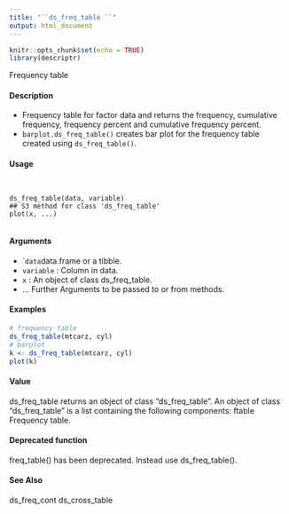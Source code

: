 ```yaml
---
title: "``ds_freq_table ``"
output: html_document
---
```


```r
knitr::opts_chunk$set(echo = TRUE)
library(descriptr)
```

Frequency table

#### Description 
 
* Frequency table for factor data and returns the frequency, cumulative frequency, frequency percent and cumulative frequency percent. 
* ``barplot.ds_freq_table()`` creates bar plot for the frequency table created using ``ds_freq_table()``.

#### Usage 
<pre><code>

ds_freq_table(data, variable)
## S3 method for class 'ds_freq_table'
plot(x, ...)

</code></pre>
#### Arguments 
 
* ``data`data.frame or a tibble.
* ``variable`` :   Column in data.
* ``x`` : An object of class ds_freq_table.
* ... Further Arguments to be passed to or from methods.



#### Examples 
```r

# frequency table
ds_freq_table(mtcarz, cyl)
# barplot
k <- ds_freq_table(mtcarz, cyl)
plot(k)
```

#### Value
ds_freq_table returns an object of class "ds_freq_table". An object of class "ds_freq_table"
is a list containing the following components:
ftable Frequency table.

#### Deprecated function
freq_table() has been deprecated. Instead use ds_freq_table().

#### See Also
ds_freq_cont ds_cross_table
